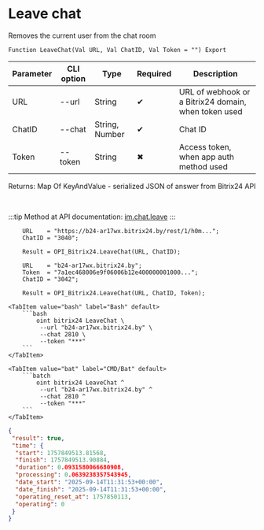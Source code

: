 ﻿---
sidebar_position: 3
description: Leave chat and other functions to work with Bitrix24 in the Open Integration Package, a free open-source integration library for 1C:Enterprise 8, OneScript and CLI
keywords: [1C, 1С, 1С:Enterprise, 1С:Enterprise 8.3, API, Integration, Services, Exchange, OneScript, CLI, Bitrix24]
---


# Leave chat
 Removes the current user from the chat room



`Function LeaveChat(Val URL, Val ChatID, Val Token = "") Export`

  | Parameter | CLI option | Type | Required | Description |
  |-|-|-|-|-|
  | URL | --url | String | &#x2714; | URL of webhook or a Bitrix24 domain, when token used |
  | ChatID | --chat | String, Number | &#x2714; | Chat ID |
  | Token | --token | String | &#x2716; | Access token, when app auth method used |

  
  Returns:  Map Of KeyAndValue - serialized JSON of answer from Bitrix24 API

<br/>

:::tip
Method at API documentation: [im.chat.leave](https://dev.1c-bitrix.ru/learning/course/?COURSE_ID=93&LESSON_ID=12101)
:::
<br/>



```bsl title="1C:Enterprise/OneScript code example"
    URL    = "https://b24-ar17wx.bitrix24.by/rest/1/h0m...";
    ChatID = "3040";

    Result = OPI_Bitrix24.LeaveChat(URL, ChatID);

    URL    = "b24-ar17wx.bitrix24.by";
    Token  = "7a1ec468006e9f06006b12e400000001000...";
    ChatID = "3042";

    Result = OPI_Bitrix24.LeaveChat(URL, ChatID, Token);
```
 

 <Tabs>
  
    <TabItem value="bash" label="Bash" default>
        ```bash
            oint bitrix24 LeaveChat \
             --url "b24-ar17wx.bitrix24.by" \
             --chat 2810 \
             --token "***"
        ```
    </TabItem>
  
    <TabItem value="bat" label="CMD/Bat" default>
        ```batch
            oint bitrix24 LeaveChat ^
             --url "b24-ar17wx.bitrix24.by" ^
             --chat 2810 ^
             --token "***"
        ```
    </TabItem>
</Tabs>


```json title="Result"
{
 "result": true,
 "time": {
  "start": 1757849513.81568,
  "finish": 1757849513.90884,
  "duration": 0.0931580066680908,
  "processing": 0.0639238357543945,
  "date_start": "2025-09-14T11:31:53+00:00",
  "date_finish": "2025-09-14T11:31:53+00:00",
  "operating_reset_at": 1757850113,
  "operating": 0
 }
}
```
